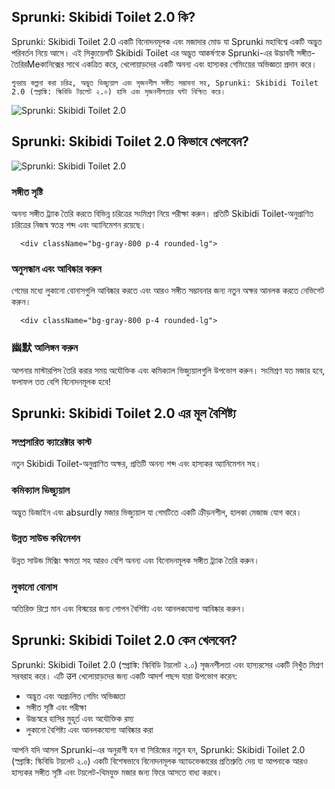 ## Sprunki: Skibidi Toilet 2.0 কি?

<div className="flex flex-col md:flex-row items-center gap-8">
  <div className="w-full md:w-1/2 text-xl">
Sprunki: Skibidi Toilet 2.0 একটি বিনোদনমূলক এবং মজাদার মোড যা Sprunki মহাবিশ্বে একটি অদ্ভুত পরিবর্তন নিয়ে আসে। এই সিক্যুয়েলটি Skibidi Toilet এর অদ্ভুত আকর্ষণকে Sprunki-এর উদ্ভাবনী সঙ্গীত-তৈরিরMeকানিক্সের সাথে একত্রিত করে, খেলোয়াড়দের একটি অনন্য এবং হাস্যকর গেমিংয়ের অভিজ্ঞতা প্রদান করে।

    পুনরায় কল্পনা করা চরিত্র, অদ্ভুত ভিজ্যুয়াল এবং সৃজনশীল সঙ্গীত সম্ভাবনা সহ, Sprunki: Skibidi Toilet 2.0 (স্প্রাঙ্কি: স্কিবিডি টয়লেট ২.০) হাসি এবং সৃজনশীলতার ঘন্টা নিশ্চিত করে।
</div>
  <div className="w-full md:w-1/2 flex justify-center items-center">
<img 
      src="https://sprunkiretake.fun/games/sprunki-skibidi-toilet-2-0/game_screenshot.webp" 
      alt="Sprunki: Skibidi Toilet 2.0" 
      className="w-4/5 h-auto"
    />
</div>
</div>

## Sprunki: Skibidi Toilet 2.0 কিভাবে খেলবেন?

<div className="flex flex-col md:flex-row items-center gap-8">
  <div className="w-full md:w-1/2">
<img 
      src="https://sprunkiretake.fun/games/sprunki-skibidi-toilet-2-0/game_screenshot.webp" 
      alt="Sprunki: Skibidi Toilet 2.0" 
      className="w-4/5 h-auto mx-auto"
    />
</div>
  <div className="w-full md:w-1/2">
    <div className="grid grid-cols-1 gap-4 mt-0">
      <div className="bg-gray-800 p-4 rounded-lg">
<h3 className="text-green-400 font-bold mb-2">সঙ্গীত সৃষ্টি</h3>
        <p className="text-gray-300">
          অনন্য সঙ্গীত ট্র্যাক তৈরি করতে বিভিন্ন চরিত্রের সংমিশ্রণ নিয়ে পরীক্ষা করুন। প্রতিটি Skibidi Toilet-অনুপ্রাণিত চরিত্রের নিজস্ব স্বতন্ত্র শব্দ এবং অ্যানিমেশন রয়েছে।
        </p>
</div>

      <div className="bg-gray-800 p-4 rounded-lg">
<h3 className="text-green-400 font-bold mb-2">অনুসন্ধান এবং আবিষ্কার করুন</h3>
        <p className="text-gray-300">গেমের মধ্যে লুকানো বোনাসগুলি আবিষ্কার করতে এবং আরও সঙ্গীত সম্ভাবনার জন্য নতুন অক্ষর আনলক করতে নেভিগেট করুন।</p>
</div>

      <div className="bg-gray-800 p-4 rounded-lg">
<h3 className="text-green-400 font-bold mb-2">幽默 আলিঙ্গন করুন</h3>
        <p className="text-gray-300">আপনার মাস্টারপিস তৈরি করার সময় অযৌক্তিক এবং কমিক্যাল ভিজ্যুয়ালগুলি উপভোগ করুন। সংমিশ্রণ যত মজার হবে, ফলাফল তত বেশি বিনোদনমূলক হবে!</p>
</div>
    </div>
  </div>
</div>

## Sprunki: Skibidi Toilet 2.0 এর মূল বৈশিষ্ট্য

<div className="grid grid-cols-1 md:grid-cols-2 gap-4">
  <div className="bg-gray-800 p-4 rounded-lg">
<h3 className="text-green-400 font-bold mb-2">সম্প্রসারিত ক্যারেক্টার কাস্ট</h3>
    <p className="text-gray-300">নতুন Skibidi Toilet-অনুপ্রাণিত অক্ষর, প্রতিটি অনন্য শব্দ এবং হাস্যকর অ্যানিমেশন সহ।</p>
</div>

  <div className="bg-gray-800 p-4 rounded-lg">
<h3 className="text-green-400 font-bold mb-2">কমিক্যাল ভিজ্যুয়াল</h3>
    <p className="text-gray-300">অদ্ভুত ডিজাইন এবং absurdly মজার ভিজ্যুয়াল যা গেমটিতে একটি ক্রীড়নশীল, হালকা মেজাজ যোগ করে।</p>
</div>

  <div className="bg-gray-800 p-4 rounded-lg">
<h3 className="text-green-400 font-bold mb-2">উন্নত সাউন্ড কম্বিনেশন</h3>
    <p className="text-gray-300">উন্নত সাউন্ড মিক্সিং ক্ষমতা সহ আরও বেশি অনন্য এবং বিনোদনমূলক সঙ্গীত ট্র্যাক তৈরি করুন।</p>
</div>

  <div className="bg-gray-800 p-4 rounded-lg">
<h3 className="text-green-400 font-bold mb-2">লুকানো বোনাস</h3>
    <p className="text-gray-300">অতিরিক্ত রিপ্লে মান এবং বিস্ময়ের জন্য গোপন বৈশিষ্ট্য এবং আনলকযোগ্য আবিষ্কার করুন।</p>
</div>
</div>

## Sprunki: Skibidi Toilet 2.0 কেন খেলবেন?

Sprunki: Skibidi Toilet 2.0 (স্প্রাঙ্কি: স্কিবিডি টয়লেট ২.০) সৃজনশীলতা এবং হাস্যরসের একটি নিখুঁত মিশ্রণ সরবরাহ করে। এটি उन খেলোয়াড়দের জন্য একটি আদর্শ পছন্দ যারা উপভোগ করেন:

- অদ্ভুত এবং অপ্রচলিত গেমিং অভিজ্ঞতা
- সঙ্গীত সৃষ্টি এবং পরীক্ষা
- উচ্চস্বরে হাসির মুহূর্ত এবং অযৌক্তিক রম্য
- লুকানো বৈশিষ্ট্য এবং আনলকযোগ্য আবিষ্কার করা

আপনি যদি আসল Sprunki-এর অনুরাগী হন বা সিরিজের নতুন হন, Sprunki: Skibidi Toilet 2.0 (স্প্রাঙ্কি: স্কিবিডি টয়লেট ২.০) একটি বিশেষভাবে বিনোদনমূলক অ্যাডভেঞ্চারের প্রতিশ্রুতি দেয় যা আপনাকে আরও হাস্যকর সঙ্গীত সৃষ্টি এবং টয়লেট-থিমযুক্ত মজার জন্য ফিরে আসতে বাধ্য করবে।